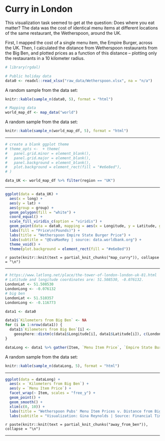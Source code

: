 # Curry in London

This visualization task seemed to get at the question: Does where you eat matter?  The data was the cost of identical menu items at different locations of the same restaurant, the Wetherspoon, around the UK.

First, I mapped the cost of a single menu item, the Empire Burger, across the UK. Then, I calculated the distance from Wetherspoon restaurants from the Big Ben, and plotted prices as a function of this distance -- plotting only the restaurants in a 10 kilometer radius. 


```r
# library(rgdal)

# Public holiday data
data0 <- readxl::read_xlsx("raw_data/Wetherspoon.xlsx", na = "n/a")
```

A random sample from the data set: 
```r
knitr::kable(sample_n(data0, 5), format = "html")
```


```r
# Mapping data
world_map_df <- map_data("world")
```

A random sample from the data set: 
```r
knitr::kable(sample_n(world_map_df, 5), format = "html")
```

---

```r
# create a blank ggplot theme
# theme_opts <-  + theme(
#   panel.grid.minor = element_blank(),
#   panel.grid.major = element_blank(),
#   panel.background = element_blank(),
#   plot.background = element_rect(fill = "#e6e8ed"),
# )

data_UK <- world_map_df %>% filter(region == "UK")
```

---

```r
ggplot(data = data_UK) +
  aes(x = long) +
  aes(y = lat) +
  aes(group = group) +
  geom_polygon(fill = "white") +
  coord_equal() +
  scale_fill_viridis_c(option = "viridis") +
  geom_point(data = data0, mapping = aes(x = Longitude, y = Latitude, group = NULL, fill = `Empire State Burger`), colour = "black", shape = 21, stroke = 1, alpha = .5, size = 3) +
  labs(fill = "Price\n(Pounds)") +
  labs(title = "Wetherspoon Empire State Burger Price") +
  labs(subtitle = "@EvaMaeRey | source: data.worldbank.org") +
  theme_void() +
  theme(plot.background = element_rect(fill = "#e6e8ed"))
```

`r paste(knitr::knit(text = partial_knit_chunks("map_curry")), collapse = "\n")`

---

```r
# https://www.latlong.net/place/the-tower-of-london-london-uk-81.html
# Latitude and longitude coordinates are: 51.508530, -0.076132.
LondonLat <- 51.508530
LondonLong <- -0.076132
# big ben
LondonLat <- 51.510357
LondonLong <- -0.116773

data1 <- data0

data1$`Kilometers from Big Ben` <- NA
for (i in 1:nrow(data1)) {
  data1$`Kilometers from Big Ben`[i] <-
    geosphere::distm(c(data1$Longitude[i], data1$Latitude[i]), c(LondonLong, LondonLat)) / 1000
}

dataLong <- data1 %>% gather(Item, `Menu Item Price`, `Empire State Burger`:MEAL) %>% filter(Item != "MEAL", Item != "Porn Star (glass)", Item != "Porn Star at 2 x £12")
```

A random sample from the data set: 
```r
knitr::kable(sample_n(dataLong, 5), format = "html")
```

---

```r
ggplot(data = dataLong) +
  aes(x = `Kilometers from Big Ben`) +
  aes(y = `Menu Item Price`) +
  facet_wrap(~ Item, scales = "free_y") +
  geom_point() +
  geom_smooth() +
  xlim(c(0, 10)) +
  labs(title = "Wetherspoon Pubs' Menu Item Prices v. Distance from Big Ben") +
  labs(subtitle = "Visualization: Gina Reynolds | Source: Financial Times Alphaville") 
```


`r paste(knitr::knit(text = partial_knit_chunks("away_from_ben")), collapse = "\n")`

---
